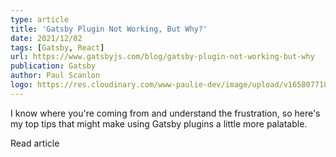 ```yaml
---
type: article
title: 'Gatsby Plugin Not Working, But Why?'
date: 2021/12/02
tags: [Gatsby, React]
url: https://www.gatsbyjs.com/blog/gatsby-plugin-not-working-but-why
publication: Gatsby
author: Paul Scanlon
logo: https://res.cloudinary.com/www-paulie-dev/image/upload/v1658077182/paulie.dev/Logos/gatsby-logo_dgbkjm.png
---
```


I know where you're coming from and understand the frustration, so here's my top tips that might make using Gatsby
plugins a little more palatable.

<MarkdownCtaLink href="https://www.gatsbyjs.com/blog/gatsby-plugin-not-working-but-why">Read article</MarkdownCtaLink>
